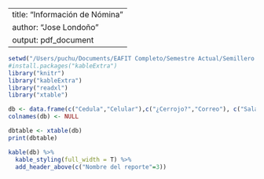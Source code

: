 
---
title: "Información de Nómina"
author: "Jose Londoño"
output: pdf_document
---

```r
setwd("/Users/puchu/Documents/EAFIT Completo/Semestre Actual/Semillero de Investigación/Proyectos Daniel/Proyecto 1/Organizer3000")
#install.packages("kableExtra")
library("knitr")
library("kableExtra")
library("readxl")
library("xtable")

db <- data.frame(c("Cedula","Celular"),c("¿Cerrojo?","Correo"), c("Salario", "Centro de costos"))
colnames(db) <- NULL

dbtable <- xtable(db)
print(dbtable)

kable(db) %>%
  kable_styling(full_width = T) %>%
  add_header_above(c("Nombre del reporte"=3))
```







